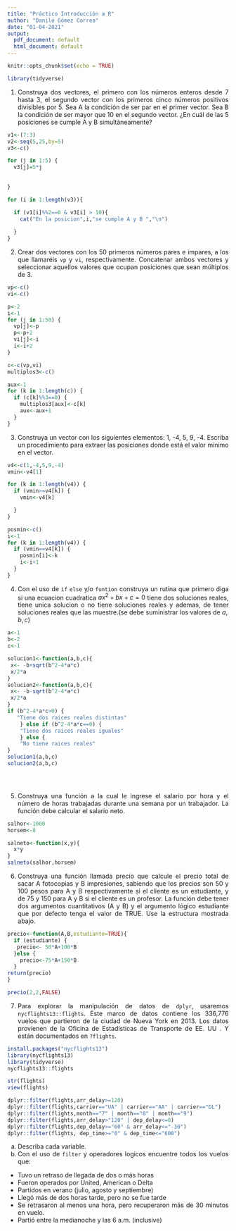 ---
title: "Práctico Introducción a R"
author: "Danilo Gómez Correa"
date: "01-04-2021"
output:
  pdf_document: default
  html_document: default
---
<div style="text-align: justify"> 

```{r setup, include=FALSE}
knitr::opts_chunk$set(echo = TRUE)
```
```{r}
library(tidyverse)
```


1.  Construya dos vectores, el primero con los números enteros desde 7 hasta 3, el segundo vector con los primeros cinco números positivos divisibles por 5. Sea A la condición de ser par en el primer vector. Sea B la condición de ser mayor que 10 en el segundo vector. ¿En cuál de las 5 posiciones se cumple A y B simultáneamente?

```{r}
v1<-(7:3)
v2<-seq(5,25,by=5)
v3<-c()

for (j in 1:5) {
  v3[j]=5*j
  
  
}

for (i in 1:length(v3)){

  if (v1[i]%%2==0 & v3[i] > 10){
    cat("En la posicion",i,"se cumple A y B ","\n")
   
  }
}

```


2.  Crear dos vectores con los 50 primeros números pares e impares, a los que llamaréis `vp` y `vi`, respectivamente. Concatenar ambos vectores y seleccionar aquellos valores que ocupan posiciones que sean múltiplos de 3.

```{r}
vp<-c()
vi<-c()

p<-2
i<-1
for (j in 1:50) {
  vp[j]<-p
  p<-p+2
  vi[j]<-i
  i<-i+2
}

c<-c(vp,vi)
multiplos3<-c()

aux<-1
for (k in 1:length(c)) {
  if (c[k]%%3==0) {
    multiplos3[aux]<-c[k]
    aux<-aux+1
  }
}
```


3.  Construya un vector con los siguientes elementos: 1, -4, 5, 9, -4. Escriba un procedimiento para extraer las posiciones donde está el valor mínimo en el vector.

```{r}
v4<-c(1,-4,5,9,-4)
vmin<-v4[1]

for (k in 1:length(v4)) {
  if (vmin>=v4[k]) {
    vmin<-v4[k]

  }
}

posmin<-c()
i<-1
for (k in 1:length(v4)) {
  if (vmin==v4[k]) {
    posmin[i]<-k
    i<-i+1
  }
}
```


4.  Con el uso de `if` `else` y/o `funtion` construya un rutina que primero diga si una ecuacion cuadratica $ax^2+bx+c=0$ tiene dos soluciones reales, tiene unica solucion o no tiene soluciones reales y ademas, de tener soluciones reales que las muestre.(se debe suministrar los valores de $a,b,c$)

```{r}
a<-1
b<-2
c<-1

solucion1<-function(a,b,c){
 x<- -b+sqrt(b^2-4*a*c)
 x/2*a
}
solucion2<-function(a,b,c){
 x<- -b-sqrt(b^2-4*a*c)
 x/2*a
}
if (b^2-4*a*c>0) { 
   "Tiene dos raices reales distintas"
    } else if (b^2-4*a*c==0) {
    "Tiene dos raices reales iguales"
    } else {
    "No tiene raices reales"
}
solucion1(a,b,c) 
solucion2(a,b,c)


  

```


5.  Construya una función a la cual le ingrese el salario por hora y el número de horas trabajadas durante una semana por un trabajador. La función debe calcular el salario neto.

```{r}
salhor<-1000
horsem<-8

salneto<-function(x,y){
  x*y
}
salneto(salhor,horsem)
```


6.  Construya una función llamada precio que calcule el precio total de sacar A fotocopias y B impresiones, sabiendo que los precios son 50 y 100 pesos para A y B respectivamente si el cliente es un estudiante, y de 75 y 150 para A y B si el cliente es un profesor. La función debe tener dos argumentos cuantitativos (A y B) y el argumento lógico estudiante que por defecto tenga el valor de TRUE. Use la estructura mostrada abajo.


```{r}

precio<-function(A,B,estudiante=TRUE){
  if (estudiante) {
   precio<- 50*A+100*B
  }else {
    precio<-75*A+150*B
  }
return(precio)
}

precio(2,2,FALSE)

```


7.  Para explorar la manipulación de datos de `dplyr`, usaremos `nycflights13::flights`. Este marco de datos contiene los 336,776 vuelos que partieron de la ciudad de Nueva York en 2013. Los datos provienen de la Oficina de Estadísticas de Transporte de EE. UU . Y están documentados en `?flights`.

```{r echo=FALSE,include=FALSE}
install.packages("nycflights13")
library(nycflights13)
library(tidyverse)
nycflights13::flights

str(flights)
view(flights)

dplyr::filter(flights,arr_delay>=120)
dplyr::filter(flights,carrier=="UA" | carrier=="AA" | carrier=="DL")
dplyr::filter(flights,month=="7" | month=="8" | month=="9")
dplyr::filter(flights,arr_delay>"120" | dep_delay<=0)
dplyr::filter(flights,dep_delay>="60" & arr_delay<="-30")
dplyr::filter(flights, dep_time>="0" & dep_time<="600")
```

a.  Describa cada variable.
b.  Con el uso de `filter` y operadores logicos encuentre todos los vuelos que:

-   Tuvo un retraso de llegada de dos o más horas
-   Fueron operados por United, American o Delta
-   Partidos en verano (julio, agosto y septiembre)
-   Llegó más de dos horas tarde, pero no se fue tarde
-   Se retrasaron al menos una hora, pero recuperaron más de 30 minutos en vuelo.
-   Partió entre la medianoche y las 6 a.m. (inclusive)




 </div>